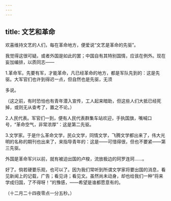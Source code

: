 ```yaml
---
---
---
```

title: 文艺和革命
---



欢喜维持文艺的人们，每在革命地方，便爱说“文艺是革命的先驱”。

我觉得这很可疑。或者外国是如此的罢；中国自有其特别国情，应该在例外。现在妄加编排，以质同志——

1.革命军。先要有军，才能革命，凡已经革命的地方，都是军队先到的：这是先驱。大军官们也许到得迟一点，但自然也是先驱，无须

多说。

（这之前，有时恐怕也有青年潜入宣传，工人起来暗助，但这些人们大抵已经死掉，或则无从查考了，置之不论。）

2.人民代表。军官们一到，便有人民代表群集车站欢迎，手执国旗，嘴喊口号，“革命空气，非常浓厚”：这是第二先驱。

3.文学家。于是什么革命文学，民众文学，同情文学，飞腾文学都出来了，伟大光明的名称的期刊也出来了，来指导青年的：这是——可惜得很，但也不要紧——第三先驱。

外国是革命军兴以前，就有被迫出国的卢梭，流放极边的珂罗连珂……。

好了。倘若硬要乐观，也可以了。因为我们常听到所谓文学家将要出国的消息，看见新闻上的记载，广告；看见诗；看见文。虽然尚未动身，却也给我们一种“将来学成归国，了不得呀！”的豫感，——希望是谁都愿意有的。

（十二月二十四夜零点一分五秒。）